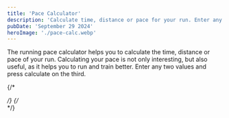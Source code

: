 ```yaml
---
title: 'Pace Calculator'
description: 'Calculate time, distance or pace for your run. Enter any two values to calculate the 3rd.'
pubDate: 'September 29 2024'
heroImage: './pace-calc.webp'
---
```



The running pace calculator helps you to calculate the time, distance or pace of your run. Calculating your pace is not only interesting, but also useful, as it helps you to run and train better. Enter any two values and press calculate on the third.

{/* <div class="prose"> */}
<PaceCalculator client:idle />
{/* </div> */}